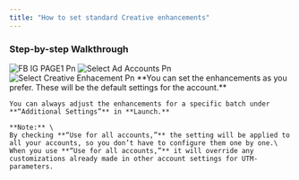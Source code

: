 ```yaml
---
title: "How to set standard Creative enhancements"
---
```


### Step-by-step Walkthrough

<Steps>
  <Step title="Go to 'Settings'">
    <img
      src="/images/FB_IG_PAGE1.png"
      alt="FB IG PAGE1 Pn"
      title="FB IG PAGE1 Pn"
      style={{ width:"50%" }}
    />
  </Step>
  <Step title="Select the ad account for which the Creative Enhancements need to be changed.">
    <img
      src="/images/Select_ad_accounts.png"
      alt="Select Ad Accounts Pn"
      title="Select Ad Accounts Pn"
      style={{ width:"51%" }}
    />
  </Step>
  <Step title="Scroll down to the section: 'Creative Enhancement'">
    <img
      src="/images/select_creative-enhacement.png"
      alt="Select Creative Enhacement Pn"
      title="Select Creative Enhacement Pn"
      style={{ width:"50%" }}
    />
  </Step>
  <Step title="Set your default creative enhancements">
    **You can set the enhancements as you prefer. These will be the default settings for the account.**

    You can always adjust the enhancements for a specific batch under **“Additional Settings”** in **Launch.**

    **Note:** \
    By checking **“Use for all accounts,”** the setting will be applied to all your accounts, so you don’t have to configure them one by one.\
    When you use **“Use for all accounts,”** it will override any customizations already made in other account settings for UTM-parameters.
  </Step>
</Steps>